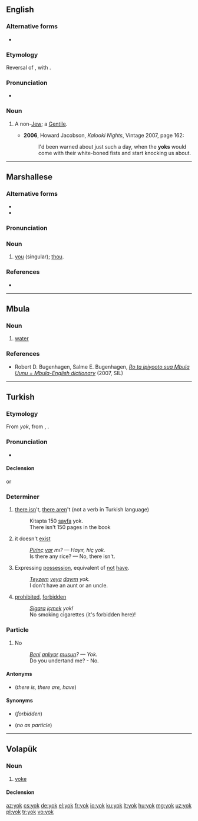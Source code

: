 ==English==

===Alternative forms===
* {{l|en|Yok}}

===Etymology===
Reversal of {{term|goy}}, with {{w|final devoicing}}.

===Pronunciation===
* {{IPA|/jɒk/|lang=en}}

===Noun===
{{en-noun}}

# {{label|en|pejorative}} A non-[[Jew]]; a [[Gentile]].
#* '''2006''', Howard Jacobson, ''Kalooki Nights'', Vintage 2007, page 162:
#*: I'd been warned about just such a day, when the '''yoks''' would come with their white-boned fists and start knocking us about.

----

==Marshallese==

===Alternative forms===
* {{l|mh|eok}}
* {{l|mh|yuk}}

===Pronunciation===
{{mh-ipa-rows|yo|yow|kw}}

===Noun===
{{head|mh|noun}}

# [[you]] (singular); [[thou]].

===References===
* {{meod-ref|MED2E.htm#eok}}

----

==Mbula==

===Noun===
{{head|mna|noun}}

# [[water]]

===References===
* Robert D. Bugenhagen, Salme E. Bugenhagen, ''[http://www.sil.org/pacific/png/pubs/928474533763/Mbula_dict_Pt5.pdf Ro ta ipiyooto sua Mbula Uunu = Mbula-English dictionary]'' (2007, SIL)

----

==Turkish==

===Etymology===
From {{etyl|otk|tr}} ''yok'', from {{etyl|trk-pro|tr}} {{m|trk-pro|*yōk}}, {{m|trk-pro|*jōk||is not, there is not}}.

===Pronunciation===
* {{IPA|/jok/|lang=tr}}

====Declension====
{{tr-noun-c|o|t|pred=+}}
or
{{tr-noun-c|o|t|stem=yoğ|poss=+}}

===Determiner===
{{head|tr|determiner}}

# [[there is]]n't, [[there are]]n't (not a verb in Turkish language)
#: Kitapta 150 [[sayfa]] yok.
#: There isn't 150 pages in the book
# it doesn't [[exist]]
#: ''[[Pirinç]] [[var]] mı? — Hayır, hiç yok.''
#: Is there any rice? — No, there isn't.
# Expressing [[possession]], equivalent of [[not]] [[have]].
#: ''[[teyze|Teyze]]m [[veya]] [[dayı]]m yok.''
#: I don't have an aunt or an uncle.
# [[prohibited]], [[forbidden]]
#: ''[[sigara|Sigara]] [[içmek]] yok!''
#: No smoking cigarettes (it's forbidden here)!

===Particle===
{{head|tr|participle}}

# No
#: ''[[beni|Beni]] [[anlamak|anlıyor]] [[mu|musun]]? — Yok.''
#: Do you undertand me? - No.

====Antonyms====
* {{l|tr|var}} (''there is, there are, have'')

====Synonyms====
* {{l|tr|yasak}} (''forbidden'')
* {{l|tr|hayır}} (''no as particle'')

----

==Volapük==

===Noun===
{{vo-noun}}

# [[yoke]]

====Declension====
{{vo-decl-noun}}

[[az:yok]]
[[cs:yok]]
[[de:yok]]
[[el:yok]]
[[fr:yok]]
[[io:yok]]
[[ku:yok]]
[[lt:yok]]
[[hu:yok]]
[[mg:yok]]
[[uz:yok]]
[[pl:yok]]
[[tr:yok]]
[[vo:yok]]